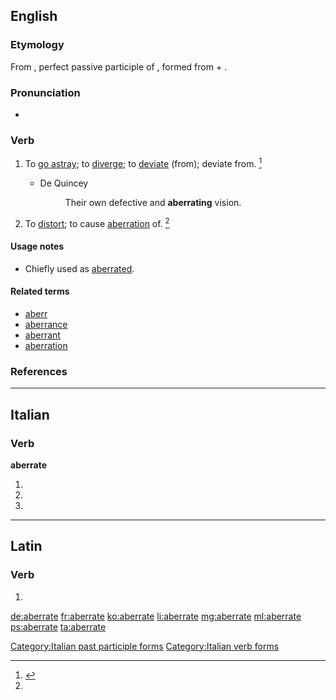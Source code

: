 ==English==

===Etymology===
From {{etyl|la|en}} {{term|aberratus|aberrātus|lang=la}}, perfect passive participle of {{term|aberro|aberrō|wander, stray or deviate from|lang=la}}, formed from {{term|ab||from, away from|lang=la}} + {{term|erro|errō|stray|lang=la}}.

===Pronunciation===
* {{a|US}} {{IPA|/ˈæb.ə.ɹeɪt/}}

===Verb===
{{en-verb|aberrat|ing}}

# {{context|intransitive|lang=en}} To [[go astray]]; to [[diverge]]; to [[deviate]] (from); deviate from. {{defdate|Mid 18<sup>th</sup> century.}}<ref name=SOED>{{reference-book | last =| first = | authorlink =  | coauthors =  | editor =Brown, Lesley  | others =  | title = The Shorter Oxford English Dictionary | origdate =  | origyear = 1933| origmonth =  | url =  | format =  | accessdate =  | accessyear =  | accessmonth =  | edition = 5th | date =  | year =2003| month =  | publisher =Oxford University Press  | location =Oxford, UK | language =  | id =  | doi = | isbn =978-0-19-860575-7 | lccn = | ol = | pages =4| chapter =  | chapterurl =  | quote =}}</ref>
#* {{rfdate}} De Quincey
#*: Their own defective and '''aberrating''' vision.
# {{context|transitive|lang=en}} To [[distort]]; to cause [[aberration]] of. {{defdate|Late 19<sup>th</sup> century.}}<ref name=SOED/>

====Usage notes====
* {{sense|transitive}} Chiefly used as [[aberrated]].

====Related terms====
* [[aberr]]
* [[aberrance]]
* [[aberrant]]
* [[aberration]]

===References===
<references/>

----

==Italian==

===Verb===
'''aberrate'''

# {{conjugation of|aberrare||2|p|pres|ind|lang=it}}
# {{conjugation of|aberrare||2|p|imp|lang=it}}
# {{form of|[[feminine|Feminine]] plural|aberrato}}

[[Category:Italian past participle forms]]
[[Category:Italian verb forms]]

----

==Latin==

===Verb===
{{la-verb-form|aberrāte}}

# {{conjugation of|aberro|aberrō|1|p|pres|act|imp|lang=la}}

[[de:aberrate]]
[[fr:aberrate]]
[[ko:aberrate]]
[[li:aberrate]]
[[mg:aberrate]]
[[ml:aberrate]]
[[ps:aberrate]]
[[ta:aberrate]]